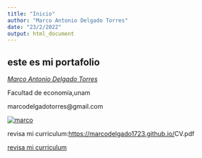 ```yaml
---
title: "Inicio"
author: "Marco Antonio Delgado Torres"
date: "23/2/2022"
output: html_document
---
```


## este es mi portafolio

[*Marco Antonio Delgado Torres*]{.ul}

Facultad de economía,unam

marcodelgadotorres\@gmail.com

[![marco](https://marcodelgado1723.github.io/foto.jpg "marco")](https://marcodelgado1723.github.io/)

revisa mi curriculum:<https://marcodelgado1723.github.io/>CV.pdf

[revisa mi curriculum](https://marcodelgado1723.github.io/CV.pdf "revisa mi curriculum")

